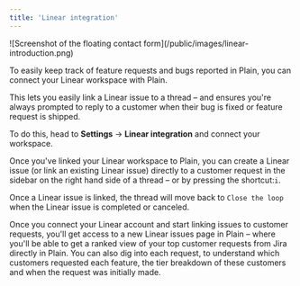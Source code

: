 ```yaml
---
title: 'Linear integration'
---
```


<Frame>![Screenshot of the floating contact form](/public/images/linear-introduction.png)</Frame>

To easily keep track of feature requests and bugs reported in Plain, you can connect your Linear workspace with Plain.

This lets you easily link a Linear issue to a thread – and ensures you're always prompted to reply to a customer when their bug is fixed or feature request is shipped. 

To do this, head to **Settings** → **Linear integration** and connect your workspace.

Once you've linked your Linear workspace to Plain, you can create a Linear issue (or link an existing Linear issue) directly to a customer request in the sidebar on the right hand side of a thread – or by pressing the shortcut:`i`.

Once a Linear issue is linked, the thread will move back to `Close the loop` when the Linear issue is completed or canceled.

Once you connect your Linear account and start linking issues to customer requests, you'll get access to a new Linear issues page in Plain – where you'll be able to get a ranked view of your top customer requests from Jira directly in Plain. You can also dig into each request, to understand which customers requested each feature, the tier breakdown of these customers and when the request was initially made. 
